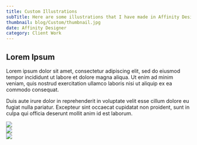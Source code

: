 ---
title: Custom Illustrations
subTitle: Here are some illustrations that I have made in Affinity Designer.
thumbnail: blog/Custom/thumbnail.jpg
date: Affinity Designer
category: Client Work
---

## Lorem Ipsum
Lorem ipsum dolor sit amet, consectetur adipiscing elit, sed do eiusmod tempor incididunt ut labore et dolore magna aliqua. 
Ut enim ad minim veniam, quis nostrud exercitation ullamco laboris nisi ut aliquip ex ea commodo consequat. 

Duis aute irure dolor in reprehenderit in voluptate velit esse cillum dolore eu fugiat nulla pariatur. 
Excepteur sint occaecat cupidatat non proident, sunt in culpa qui officia deserunt mollit anim id est laborum.

<Image src="blog/Custom/Image1.jpg" width={807} height={999} />
<br />
<Image src="blog/Custom/Image2.jpg" width={807} height={999} />
<br />
<Image src="blog/Custom/Image3.jpg" width={807} height={999} />

